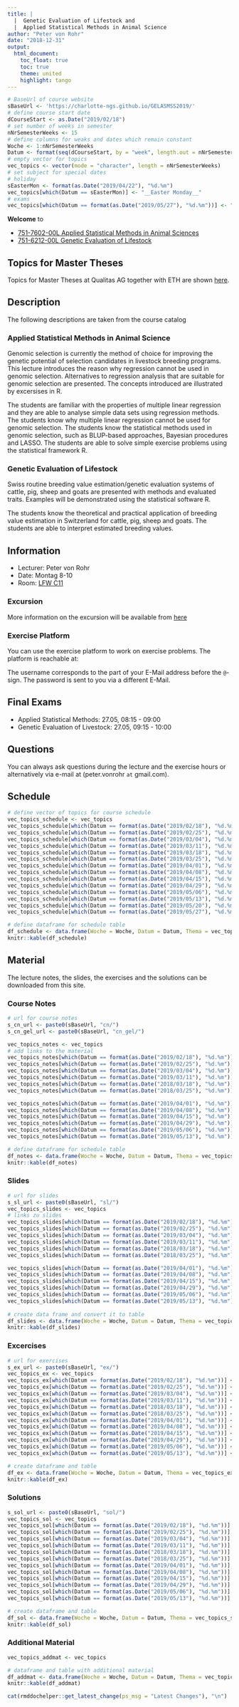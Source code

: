 ```yaml
---
title: |
  |  Genetic Evaluation of Lifestock and
  |  Applied Statistical Methods in Animal Science
author: "Peter von Rohr"
date: "2018-12-31"
output: 
  html_document:
    toc_float: true
    toc: true
    theme: united
    highlight: tango
---
```


```r
# BaseUrl of course website
sBaseUrl <- 'https://charlotte-ngs.github.io/GELASMSS2019/'
# define course start date
dCourseStart <- as.Date("2019/02/18")
# set number of weeks in semester
nNrSemesterWeeks <- 15
# define columns for weaks and dates which remain constant
Woche <- 1:nNrSemesterWeeks
Datum <- format(seq(dCourseStart, by = "week", length.out = nNrSemesterWeeks), "%d.%m")
# empty vector for topics
vec_topics <- vector(mode = "character", length = nNrSemesterWeeks)
# set subject for special dates
# holiday
sEasterMon <- format(as.Date("2019/04/22"), "%d.%m")
vec_topics[which(Datum == sEasterMon)] <- "__Easter Monday__"
# exams
vec_topics[which(Datum == format(as.Date("2019/05/27"), "%d.%m"))] <- "__Final Exams__"
```

__Welcome__ to 

- [751-7602-00L	Applied Statistical Methods in Animal Sciences](http://www.vorlesungsverzeichnis.ethz.ch/Vorlesungsverzeichnis/lerneinheit.view?semkez=2019S&ansicht=ALLE&lerneinheitId=128454&lang=en)
- [751-6212-00L Genetic Evaluation of Lifestock](http://www.vorlesungsverzeichnis.ethz.ch/Vorlesungsverzeichnis/lerneinheit.view?semkez=2019S&ansicht=ALLE&lerneinheitId=127426&lang=en)


## Topics for Master Theses
Topics for Master Theses at Qualitas AG together with ETH are shown [here](`r paste0(sBaseUrl, 'misc/20181231_master_thesis_topics/MasterThesisTopics_SS2019.html')`).


## Description
The following descriptions are taken from the course catalog

### Applied Statistical Methods in Animal Science
Genomic selection is currently the method of choice for improving the genetic potential of selection candidates in livestock breeding programs. This lecture introduces the reason why regression cannot be used in genomic selection. Alternatives to regression analysis that are suitable for genomic selection are presented. The concepts introduced are illustrated by excersises in R.

The students are familiar with the properties of multiple linear regression and they are able to analyse simple data sets using regression methods. The students know why multiple linear regression cannot be used for genomic selection. The students know the statistical methods used in genomic selection, such as BLUP-based approaches, Bayesian procedures and LASSO. The students are able to solve simple exercise problems using the statistical framework R.

### Genetic Evaluation of Lifestock
Swiss routine breeding value estimation/genetic evaluation systems of cattle, pig, sheep and goats are presented with methods and evaluated traits. Examples will be demonstrated using the statistical software R.

The students know the theoretical and practical application of breeding value estimation in Switzerland for cattle, pig, sheep and goats. The students are able to interpret estimated breeding values.


## Information
- Lecturer: Peter von Rohr
- Date: Montag 8-10
- Room: [LFW C11](http://www.mapsearch.ethz.ch/map/map.do?gebaeudeMap=LFW&lang=en)

### Excursion 
More information on the excursion will be available from [here](`r paste0(sBaseUrl, "misc/gel_exkursion/gel_exkursion.html") `)

### Exercise Platform
You can use the exercise platform to work on exercise problems. The platform is reachable at: 

The username corresponds to the part of your E-Mail address before the `@`-sign. The password is sent to you via a different E-Mail.


## Final Exams
- Applied Statistical Methods: 27.05, 08:15 - 09:00 
- Genetic Evaluation of Livestock: 27.05, 09:15 - 10:00


## Questions
You can always ask questions during the lecture and the exercise hours or alternatively via e-mail at (peter.vonrohr `at` gmail.com). 


## Schedule
```r
# define vector of topics for course schedule
vec_topics_schedule <- vec_topics
vec_topics_schedule[which(Datum == format(as.Date("2019/02/18"), "%d.%m"))] <- ""
vec_topics_schedule[which(Datum == format(as.Date("2019/02/25"), "%d.%m"))] <- ""
vec_topics_schedule[which(Datum == format(as.Date("2019/03/04"), "%d.%m"))] <- ""
vec_topics_schedule[which(Datum == format(as.Date("2019/03/11"), "%d.%m"))] <- ""
vec_topics_schedule[which(Datum == format(as.Date("2019/03/18"), "%d.%m"))] <- ""
vec_topics_schedule[which(Datum == format(as.Date("2019/03/25"), "%d.%m"))] <- ""
vec_topics_schedule[which(Datum == format(as.Date("2019/04/01"), "%d.%m"))] <- ""
vec_topics_schedule[which(Datum == format(as.Date("2019/04/08"), "%d.%m"))] <- ""
vec_topics_schedule[which(Datum == format(as.Date("2019/04/15"), "%d.%m"))] <- ""
vec_topics_schedule[which(Datum == format(as.Date("2019/04/29"), "%d.%m"))] <- ""
vec_topics_schedule[which(Datum == format(as.Date("2019/05/06"), "%d.%m"))] <- ""
vec_topics_schedule[which(Datum == format(as.Date("2019/05/13"), "%d.%m"))] <- ""
vec_topics_schedule[which(Datum == format(as.Date("2019/05/20"), "%d.%m"))] <- "Questions and Test Exams"
vec_topics_schedule[which(Datum == format(as.Date("2019/05/27"), "%d.%m"))] <- "Final Exams"

# define dataframe for schedule table
df_schedule <- data.frame(Woche = Woche, Datum = Datum, Thema = vec_topics_schedule, stringsAsFactors = FALSE)
knitr::kable(df_schedule)
```



## Material
The lecture notes, the slides, the exercises and the solutions can be downloaded from this site.

### Course Notes
```r
# url for course notes
s_cn_url <- paste0(sBaseUrl, "cn/")
s_cn_gel_url <- paste0(sBaseUrl, "cn_gel/")

vec_topics_notes <- vec_topics
# add links to the material
vec_topics_notes[which(Datum == format(as.Date("2019/02/18"), "%d.%m"))] <- paste0("[](", s_cn_url, "", ")") 
vec_topics_notes[which(Datum == format(as.Date("2019/02/25"), "%d.%m"))] <- paste0("[](", s_cn_url, "", ")") 
vec_topics_notes[which(Datum == format(as.Date("2019/03/04"), "%d.%m"))] <- paste0("[](", s_cn_url, "", ")") 
vec_topics_notes[which(Datum == format(as.Date("2019/03/11"), "%d.%m"))] <- paste0("[](", s_cn_url, "", ")") 
vec_topics_notes[which(Datum == format(as.Date("2018/03/18"), "%d.%m"))] <- paste0("[](", s_cn_url, "", ")") 
vec_topics_notes[which(Datum == format(as.Date("2018/03/25"), "%d.%m"))] <- paste0("[](", s_cn_url, "", ")") 

vec_topics_notes[which(Datum == format(as.Date("2019/04/01"), "%d.%m"))] <- paste0("[](", s_cn_gel_url, "", ")") 
vec_topics_notes[which(Datum == format(as.Date("2019/04/08"), "%d.%m"))] <- paste0("[](", s_cn_gel_url, "", ")") 
vec_topics_notes[which(Datum == format(as.Date("2019/04/15"), "%d.%m"))] <- paste0("[](", s_cn_gel_url, "", ")") 
vec_topics_notes[which(Datum == format(as.Date("2019/04/29"), "%d.%m"))] <- paste0("[](", s_cn_gel_url, "", ")") 
vec_topics_notes[which(Datum == format(as.Date("2019/05/06"), "%d.%m"))] <- paste0("[](", s_cn_gel_url, "", ")") 
vec_topics_notes[which(Datum == format(as.Date("2019/05/13"), "%d.%m"))] <- paste0("[](", s_cn_gel_url, "", ")") 

# define dataframe for schedule table
df_notes <- data.frame(Woche = Woche, Datum = Datum, Thema = vec_topics_notes, stringsAsFactors = FALSE)
knitr::kable(df_notes)
```


### Slides
```r
# url for slides
s_sl_url <- paste0(sBaseUrl, "sl/")
vec_topics_slides <- vec_topics
# links zu slides
vec_topics_slides[which(Datum == format(as.Date("2019/02/18"), "%d.%m"))] <- paste0("[](", s_cn_url, "", ")") 
vec_topics_slides[which(Datum == format(as.Date("2019/02/25"), "%d.%m"))] <- paste0("[](", s_cn_url, "", ")") 
vec_topics_slides[which(Datum == format(as.Date("2019/03/04"), "%d.%m"))] <- paste0("[](", s_cn_url, "", ")") 
vec_topics_slides[which(Datum == format(as.Date("2019/03/11"), "%d.%m"))] <- paste0("[](", s_cn_url, "", ")") 
vec_topics_slides[which(Datum == format(as.Date("2018/03/18"), "%d.%m"))] <- paste0("[](", s_cn_url, "", ")") 
vec_topics_slides[which(Datum == format(as.Date("2018/03/25"), "%d.%m"))] <- paste0("[](", s_cn_url, "", ")") 

vec_topics_slides[which(Datum == format(as.Date("2019/04/01"), "%d.%m"))] <- paste0("[](", s_cn_gel_url, "", ")")
vec_topics_slides[which(Datum == format(as.Date("2019/04/08"), "%d.%m"))] <- paste0("[](", s_cn_gel_url, "", ")")
vec_topics_slides[which(Datum == format(as.Date("2019/04/15"), "%d.%m"))] <- paste0("[](", s_cn_gel_url, "", ")")
vec_topics_slides[which(Datum == format(as.Date("2019/04/29"), "%d.%m"))] <- paste0("[](", s_cn_gel_url, "", ")")
vec_topics_slides[which(Datum == format(as.Date("2019/05/06"), "%d.%m"))] <- paste0("[](", s_cn_gel_url, "", ")")
vec_topics_slides[which(Datum == format(as.Date("2019/05/13"), "%d.%m"))] <- paste0("[](", s_cn_gel_url, "", ")")
  
# create data frame and convert it to table
df_slides <- data.frame(Woche = Woche, Datum = Datum, Thema = vec_topics_slides, stringsAsFactors = FALSE)
knitr::kable(df_slides)
```


### Excercises
```r
# url for exercises
s_ex_url <- paste0(sBaseUrl, "ex/")
vec_topics_ex <- vec_topics
vec_topics_ex[which(Datum == format(as.Date("2019/02/18"), "%d.%m"))] <- paste0("[](", s_cn_url, "", ")") 
vec_topics_ex[which(Datum == format(as.Date("2019/02/25"), "%d.%m"))] <- paste0("[](", s_cn_url, "", ")") 
vec_topics_ex[which(Datum == format(as.Date("2019/03/04"), "%d.%m"))] <- paste0("[](", s_cn_url, "", ")") 
vec_topics_ex[which(Datum == format(as.Date("2019/03/11"), "%d.%m"))] <- paste0("[](", s_cn_url, "", ")") 
vec_topics_ex[which(Datum == format(as.Date("2018/03/18"), "%d.%m"))] <- paste0("[](", s_cn_url, "", ")") 
vec_topics_ex[which(Datum == format(as.Date("2018/03/25"), "%d.%m"))] <- paste0("[](", s_cn_url, "", ")") 
vec_topics_ex[which(Datum == format(as.Date("2019/04/01"), "%d.%m"))] <- paste0("[](", s_cn_gel_url, "", ")")
vec_topics_ex[which(Datum == format(as.Date("2019/04/08"), "%d.%m"))] <- paste0("[](", s_cn_gel_url, "", ")")
vec_topics_ex[which(Datum == format(as.Date("2019/04/15"), "%d.%m"))] <- paste0("[](", s_cn_gel_url, "", ")")
vec_topics_ex[which(Datum == format(as.Date("2019/04/29"), "%d.%m"))] <- paste0("[](", s_cn_gel_url, "", ")")
vec_topics_ex[which(Datum == format(as.Date("2019/05/06"), "%d.%m"))] <- paste0("[](", s_cn_gel_url, "", ")")
vec_topics_ex[which(Datum == format(as.Date("2019/05/13"), "%d.%m"))] <- paste0("[](", s_cn_gel_url, "", ")")

# create dataframe and table
df_ex <- data.frame(Woche = Woche, Datum = Datum, Thema = vec_topics_ex, stringsAsFactors = FALSE)
knitr::kable(df_ex)
```



### Solutions
```r
s_sol_url <- paste0(sBaseUrl, "sol/")
vec_topics_sol <- vec_topics
vec_topics_sol[which(Datum == format(as.Date("2019/02/18"), "%d.%m"))] <- paste0("[](", s_cn_url, "", ")") 
vec_topics_sol[which(Datum == format(as.Date("2019/02/25"), "%d.%m"))] <- paste0("[](", s_cn_url, "", ")") 
vec_topics_sol[which(Datum == format(as.Date("2019/03/04"), "%d.%m"))] <- paste0("[](", s_cn_url, "", ")") 
vec_topics_sol[which(Datum == format(as.Date("2019/03/11"), "%d.%m"))] <- paste0("[](", s_cn_url, "", ")") 
vec_topics_sol[which(Datum == format(as.Date("2018/03/18"), "%d.%m"))] <- paste0("[](", s_cn_url, "", ")") 
vec_topics_sol[which(Datum == format(as.Date("2018/03/25"), "%d.%m"))] <- paste0("[](", s_cn_url, "", ")") 
vec_topics_sol[which(Datum == format(as.Date("2019/04/01"), "%d.%m"))] <- paste0("[](", s_cn_gel_url, "", ")")
vec_topics_sol[which(Datum == format(as.Date("2019/04/08"), "%d.%m"))] <- paste0("[](", s_cn_gel_url, "", ")")
vec_topics_sol[which(Datum == format(as.Date("2019/04/15"), "%d.%m"))] <- paste0("[](", s_cn_gel_url, "", ")")
vec_topics_sol[which(Datum == format(as.Date("2019/04/29"), "%d.%m"))] <- paste0("[](", s_cn_gel_url, "", ")")
vec_topics_sol[which(Datum == format(as.Date("2019/05/06"), "%d.%m"))] <- paste0("[](", s_cn_gel_url, "", ")")
vec_topics_sol[which(Datum == format(as.Date("2019/05/13"), "%d.%m"))] <- paste0("[](", s_cn_gel_url, "", ")")

# create dataframe and table
df_sol <- data.frame(Woche = Woche, Datum = Datum, Thema = vec_topics_sol, stringsAsFactors = FALSE)
knitr::kable(df_sol)
```



### Additional Material
```r
vec_topics_addmat <- vec_topics

# dataframe and table with additional material
df_addmat <- data.frame(Woche = Woche, Datum = Datum, Thema = vec_topics_addmat, stringsAsFactors = FALSE)
knitr::kable(df_addmat)
```


```r
cat(rmddochelper::get_latest_change(ps_msg = "Latest Changes"), "\n")
```
